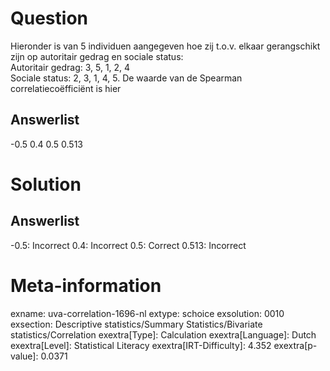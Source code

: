 Question
========

Hieronder is van 5 individuen aangegeven hoe zij t.o.v. elkaar
gerangschikt zijn op autoritair gedrag en sociale status:\
Autoritair gedrag: 3, 5, 1, 2, 4\
Sociale status: 2, 3, 1, 4, 5. De waarde van de Spearman
correlatiecoëfficiënt is hier

Answerlist
----------

-0.5
0.4
0.5
0.513

Solution
========

Answerlist
----------

-0.5: Incorrect
0.4: Incorrect
0.5: Correct
0.513: Incorrect

Meta-information
================
exname: uva-correlation-1696-nl
extype: schoice
exsolution: 0010
exsection: Descriptive statistics/Summary Statistics/Bivariate statistics/Correlation
exextra[Type]: Calculation
exextra[Language]: Dutch
exextra[Level]: Statistical Literacy
exextra[IRT-Difficulty]: 4.352
exextra[p-value]: 0.0371
